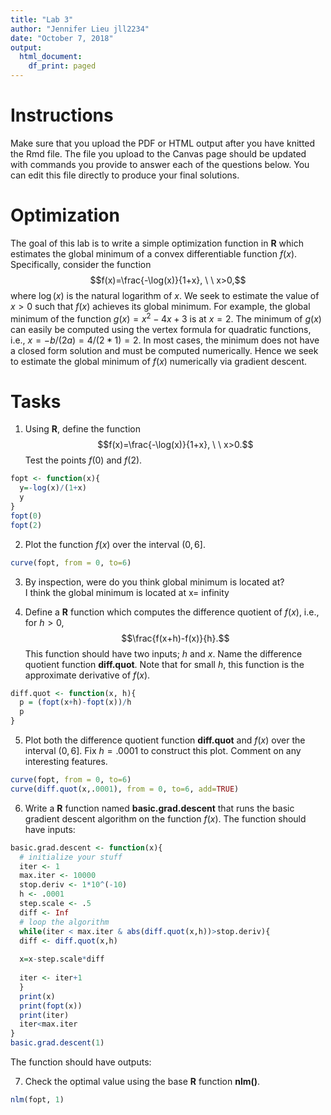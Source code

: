 ```yaml
---
title: "Lab 3"
author: "Jennifer Lieu jll2234"
date: "October 7, 2018"
output:
  html_document:
    df_print: paged
---
```


# Instructions 
Make sure that you upload the PDF or HTML output after you have knitted the Rmd file.  The file you upload to the Canvas page should be updated with commands you provide to answer each of the questions below.  You can edit this file directly to produce your final solutions.      

# Optimization


The goal of this lab is to write a simple optimization function in **R** which estimates the global minimum of a convex differentiable function $f(x)$.  Specifically, consider the function 
$$f(x)=\frac{-\log(x)}{1+x}, \ \ x>0,$$
where $\log(x)$ is the natural logarithm of $x$.  We seek to estimate the value of $x>0$ such that $f(x)$ achieves its global minimum.  For example, the global minimum of the function $g(x)=x^2-4x+3$ is at $x=2$. The minimum of $g(x)$ can easily be computed using the vertex formula for quadratic functions, i.e., $x=-b/(2a)=4/(2*1)=2$.  In most cases, the minimum does not have a closed form solution and must be computed numerically.  Hence we seek to estimate the global minimum of $f(x)$ numerically via gradient descent.    

# Tasks

1) Using **R**, define the function $$f(x)=\frac{-\log(x)}{1+x}, \ \ x>0.$$ Test the points $f(0)$ and $f(2)$.  

```r
fopt <- function(x){
  y=-log(x)/(1+x)
  y
}
fopt(0)
fopt(2)
```

2) Plot the function $f(x)$ over the interval $(0,6]$. 

```r
curve(fopt, from = 0, to=6)
```

3)  By inspection, were do you think global minimum is located at?  
I think the global minimum is located at x= infinity

4) Define a **R** function which computes the difference quotient of $f(x)$, i.e., for $h>0$, 
$$\frac{f(x+h)-f(x)}{h}.$$ This function should have two inputs; $h$ and $x$.  Name the difference quotient function **diff.quot**.  Note that for small $h$,  this function is the approximate derivative of $f(x)$. 

```r
diff.quot <- function(x, h){
  p = (fopt(x+h)-fopt(x))/h
  p
}
```

5) Plot both the difference quotient function **diff.quot** and $f(x)$ over the interval $(0,6]$.  Fix $h=.0001$ to construct this plot.  Comment on any interesting features.
```r
curve(fopt, from = 0, to=6)
curve(diff.quot(x,.0001), from = 0, to=6, add=TRUE)
```

6) Write a **R** function named **basic.grad.descent** that runs the basic gradient descent algorithm on the function $f(x)$.
The function should have inputs:
```r
basic.grad.descent <- function(x){
  # initialize your stuff
  iter <- 1
  max.iter <- 10000
  stop.deriv <- 1*10^(-10)
  h <- .0001
  step.scale <- .5
  diff <- Inf
  # loop the algorithm 
  while(iter < max.iter & abs(diff.quot(x,h))>stop.deriv){
  diff <- diff.quot(x,h)
  
  x=x-step.scale*diff
  
  iter <- iter+1
  }
  print(x)
  print(fopt(x))
  print(iter)
  iter<max.iter
}
basic.grad.descent(1)
```

\begin{enumerate}
\item Initial value  {\bf x}
\item Maximum iterations  {\bf max.iter} with default 10000. 
\item Stopping criterion {\bf stop.deriv} with default 1e-10. 
\item Derivative step size {\bf h} with default .0001.  
\item Step size {\bf step.scale} with default .5. 
\end{enumerate} The function should have outputs:
\begin{enumerate}
\item The value $x$ that yields the minimum of $f(x)$. 
\item The minimum value of $f(x)$. 
\item The number of iterations the algorithm took to reach the minimum.
\item A logical indicator displaying whether or not the algorithm converged.  
\end{enumerate}

7)  Check the optimal value using the base **R** function **nlm()**.  

```r
nlm(fopt, 1)
```


